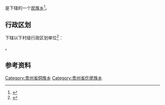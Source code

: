 {{中国乡级行政区|52/06/23/205/000}}

'''{{PAGENAMEBASE}}'''是{{PRC admin/fullname|52/06/23/205/000|3}}下辖的一个[[民族乡|民族乡]]<ref>{{PRC admin/ref sgc|{{PRC admin/parent|52/06/23/205/000}}}}</ref>。

== 行政区划 ==
{{PAGENAMEBASE}}下辖以下村级行政区划单位<ref>{{PRC admin/ref sgc|52/06/23/205/000}}</ref>：

{{PRC admin/children|52/06/23/205/000}}。

== 参考资料 ==
{{reflist}}

{{贵州行政区划小作品}}
{{PRC admin/navcat|52/06/23/205/000}}
[[Category:贵州省侗族乡|Category:贵州省侗族乡]]
[[Category:贵州省仡佬族乡|Category:贵州省仡佬族乡]]